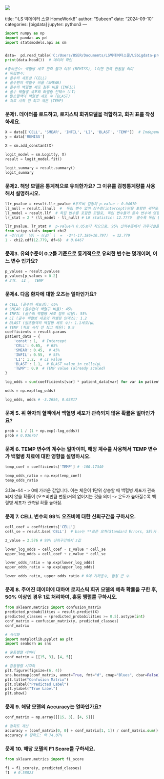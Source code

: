 ![](image.png)
---
title: ":LS 빅데이터 스쿨 HomeWork8"
author: "Subeen"
date: "2024-09-10"
categories: [bigdata]
jupyter: python3
---

```python
import numpy as np
import pandas as pd
import statsmodels.api as sm


data=  pd.read_table('C:/Users/USER/Documents/LS빅데이터스쿨/LSbigdata-project1/data/leukemia_remission.txt', delimiter='\t')
print(data.head())  # 데이터 확인

#종속변수: 백혈병 세포 관측 불가 여부 (REMISS), 1이면 관측 안됨을 의미
# 독립변수:
# 골수의 세포성 (CELL)
# 골수편의 백혈구 비율 (SMEAR)
# 골수의 백혈병 세포 침투 비율 (INFIL)
# 골수 백혈병 세포의 라벨링 인덱스 (LI)
# 말초혈액의 백혈병 세포 수 (BLAST)
# 치료 시작 전 최고 체온 (TEMP)

```

### 문제1. 데이터를 로드하고, 로지스틱 회귀모델을 적합하고, 회귀 표를 작성하세요.
```python
X = data[['CELL', 'SMEAR', 'INFIL', 'LI', 'BLAST', 'TEMP']]  # Independent variables
y = data['REMISS'] 

X = sm.add_constant(X)

logit_model = sm.Logit(y, X)
result = logit_model.fit()

logit_summary = result.summary()
logit_summary
```


### 문제2. 해당 모델은 통계적으로 유의한가요? 그 이유를 검정통계량를 사용해서 설명하시오.
```python
llr_pvalue = result.llr_pvalue #우도비 검정의 p-value : 0.04670
ll_null = result.llnull  #  독립 변수 없이 상수항(intercept)만을 포함한 귀무모형의 로그 우도반환: -17.1858
ll_model = result.llf  # 독립 변수를 포함한 모델로, 독립 변수들이 종속 변수에 영향을 미친다고 가정: (-10.79692
lr_stat = 2 * (ll_model - ll_null) # LR statistic: 12.7779  클수록 독립 변수를 추가한 모델이 종속 변수를 더 잘 설명한다

llr_pvalue, lr_stat #  p-value가 0.05보다 작으므로, 95% 신뢰수준에서 귀무가설을 기각
from scipy.stats import chi2
# −2(ℓ(𝛽)̂ (0) − ℓ(𝛽)̂ )  =  -2*(-17.186+10.797)  = 12.779
1 - chi2.cdf(12.779, df=6)  # 0.0467

```

### 문제3. 유의수준이 0.2를 기준으로 통계적으로 유의한 변수는 몇개이며, 어느 변수 인가요?
```python
p_values = result.pvalues
p_values[p_values < 0.2]
# 2개.  LI ,  TEMP
```

### 문제4. 다음 환자에 대한 오즈는 얼마인가요?

```python
# CELL (골수의 세포성): 65%
# SMEAR (골수편의 백혈구 비율): 45%
# INFIL (골수의 백혈병 세포 침투 비율): 55%
# LI (골수 백혈병 세포의 라벨링 인덱스): 1.2
# BLAST (말초혈액의 백혈병 세포 수): 1.1세포/μL
# TEMP (치료 시작 전 최고 체온): 0.9
coefficients = result.params
patient_data = {
    'const': 1,  # Intercept
    'CELL': 0.65,  # 65%
    'SMEAR': 0.45,  # 45%
    'INFIL': 0.55,  # 55%
    'LI': 1.2,  # LI value
    'BLAST': 1.1,  # BLAST value in cells/μL
    'TEMP': 0.9  # TEMP value (already scaled)
}

log_odds = sum(coefficients[var] * patient_data[var] for var in patient_data)

odds = np.exp(log_odds)

log_odds, odds # -3.2656, 0.03817
```


### 문제 5. 위 환자의 혈액에서 백혈병 세포가 관측되지 않은 확률은 얼마인가요?
```python
prob = 1 / (1 + np.exp(-log_odds))
prob # 0.036767
```

### 문제 6. TEMP 변수의 계수는 얼마이며, 해당 계수를 사용해서 TEMP 변수가 백혈병 치료에 대한 영향을 설명하시오.
```python
temp_coef = coefficients['TEMP'] # -100.17340

temp_odds_ratio = np.exp(temp_coef)
temp_odds_ratio  
```

 3.13e-44 - > 0에 가까운 값입니다. 이는 체온이 1단위 상승할 때 백혈병 세포가 관측되지 않을 확률이 (오즈비만큼 변동)거의 없어지는 것을 의미 ->  온도가 높아질수록 백혈병 세포가 관측될 확률 높아짐.

### 문제 7. CELL 변수의 99% 오즈비에 대한 신뢰구간을 구하시오.
```python
cell_coef = coefficients['CELL']
cell_se = result.bse['CELL']  # bse는 **표준 오차(Standard Errors, SE)가 저장된 속성

z_value = 2.576 # 99% 신뢰구간에서 z값

lower_log_odds = cell_coef - z_value * cell_se
upper_log_odds = cell_coef + z_value * cell_se

lower_odds_ratio = np.exp(lower_log_odds)
upper_odds_ratio = np.exp(upper_log_odds)

lower_odds_ratio, upper_odds_ratio # 0에 가까운수, 엄청 큰 수.
```

### 문제 8. 주어진 데이터에 대하여 로지스틱 회귀 모델의 예측 확률을 구한 후, 50% 이상인 경우 1로 처리하여, 혼동 행렬를 구하시오.

```python
from sklearn.metrics import confusion_matrix
predicted_probabilities = result.predict(X)
predicted_classes = (predicted_probabilities >= 0.5).astype(int)
conf_matrix = confusion_matrix(y, predicted_classes)
conf_matrix  

# 시각화
import matplotlib.pyplot as plt
import seaborn as sns

# 혼동행렬 데이터
conf_matrix = [[15, 3], [4, 5]]

# 혼동행렬 시각화
plt.figure(figsize=(6, 4))
sns.heatmap(conf_matrix, annot=True, fmt="d", cmap="Blues", cbar=False)
plt.title("Confusion Matrix")
plt.xlabel("Predicted Label")
plt.ylabel("True Label")
plt.show()
```

### 문제 9. 해당 모델의 Accuracy는 얼마인가요?

```python
conf_matrix = np.array([[15, 3], [4, 5]])

# 정확도 계산
accuracy = (conf_matrix[0, 0] + conf_matrix[1, 1]) / conf_matrix.sum()
accuracy # 정확도: 약 74.07%
```

### 문제 10. 해당 모델의 F1 Score를 구하세요.
```python
from sklearn.metrics import f1_score

f1 = f1_score(y, predicted_classes)
f1  # 0.58823

```